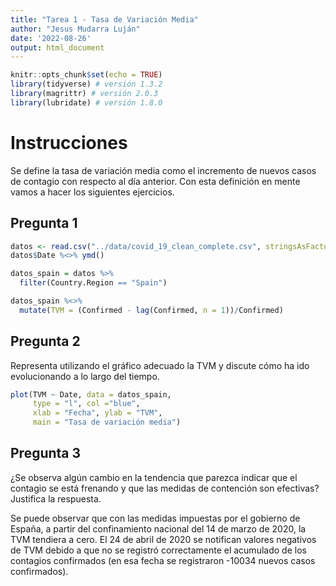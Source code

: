 ```yaml
---
title: "Tarea 1 - Tasa de Variación Media"
author: "Jesus Mudarra Luján"
date: '2022-08-26'
output: html_document
---
```


```r
knitr::opts_chunk$set(echo = TRUE)
library(tidyverse) # versión 1.3.2
library(magrittr) # versión 2.0.3
library(lubridate) # versión 1.8.0
```

# Instrucciones

Se define la tasa de variación media como el incremento de nuevos casos de contagio con respecto al día anterior. Con esta definición en mente vamos a hacer los siguientes ejercicios.

## Pregunta 1

```r
datos <- read.csv("../data/covid_19_clean_complete.csv", stringsAsFactors = T)
datos$Date %<>% ymd()

datos_spain = datos %>%
  filter(Country.Region == "Spain")

datos_spain %<>%
  mutate(TVM = (Confirmed - lag(Confirmed, n = 1))/Confirmed)
```

## Pregunta 2

Representa utilizando el gráfico adecuado la TVM y discute cómo ha ido evolucionando a lo largo del tiempo.

```r
plot(TVM ~ Date, data = datos_spain,
     type = "l", col ="blue", 
     xlab = "Fecha", ylab = "TVM", 
     main = "Tasa de variación media")
```

## Pregunta 3

¿Se observa algún cambio en la tendencia que parezca indicar que el contagio se está frenando y que las
medidas de contención son efectivas? Justifica la respuesta.

Se puede observar que con las medidas impuestas por el gobierno de España, a partir del confinamiento nacional del 14 de marzo de 2020, la TVM tendiera a cero. El 24 de abril de 2020 se notifican valores negativos de TVM debido a que no se registró correctamente el acumulado de los contagios confirmados (en esa fecha se registraron -10034 nuevos casos confirmados).
